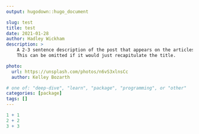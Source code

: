 ```yaml
---
output: hugodown::hugo_document

slug: test
title: test
date: 2021-01-28
author: Hadley Wickham
description: >
    A 2-3 sentence description of the post that appears on the articles page.
    This can be omitted if it would just recapitulate the title.

photo:
  url: https://unsplash.com/photos/n6vS3xlnsCc
  author: Kelley Bozarth

# one of: "deep-dive", "learn", "package", "programming", or "other"
categories: [package] 
tags: []
---
```


```r
1 + 1
2 + 2
3 + 3
```

